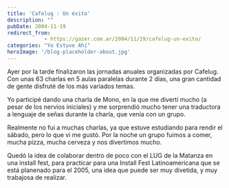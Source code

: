 ```yaml
---
title: 'Cafelug : Un éxito'
description: ""
pubDate: 2004-11-19
redirect_from: 
            - https://gazer.com.ar/2004/11/19/cafelug-un-exito/
categories: "Yo Estuve Ahí"
heroImage: '/blog-placeholder-about.jpg'
---
```

Ayer por la tarde finalizaron las jornadas anuales organizadas por Cafelug. Con unas 63 charlas en 5 aulas paralelas durante 2 días, una gran cantidad de gente disfruté de los más variados temas.

Yo participé dando una charla de Mono, en la que me divertí mucho (a pesar de los nervios iniciales) y me sorprendió mucho tener una traductora a lenguaje de señas durante la charla, que venía con un grupo.

Realmente no fui a muchas charlas, ya que estuve estudiando para rendir el sábado, pero lo que vi me gustó. Por la noche un grupo fuimos a comer, mucha pizza, mucha cerveza y nos divertimos mucho.

Quedó la idea de colaborar dentro de poco con el LUG de la Matanza en una install fest, para practicar para una Install Fest Latinoamericana que se está planenado para el 2005, una idea que puede ser muy divetida, y muy trabajosa de realizar.

